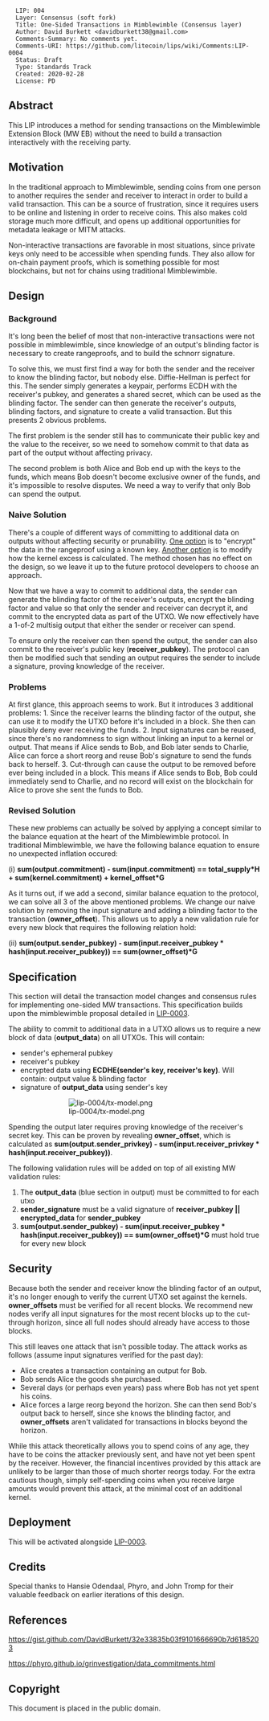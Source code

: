 <pre>
  LIP: 004
  Layer: Consensus (soft fork)
  Title: One-Sided Transactions in Mimblewimble (Consensus layer)
  Author: David Burkett <davidburkett38@gmail.com>
  Comments-Summary: No comments yet.
  Comments-URI: https://github.com/litecoin/lips/wiki/Comments:LIP-0004
  Status: Draft
  Type: Standards Track
  Created: 2020-02-28
  License: PD
</pre>

==Abstract==

This LIP introduces a method for sending transactions on the Mimblewimble Extension Block (MW EB) without the need to build a transaction interactively with the receiving party.

==Motivation==

In the traditional approach to Mimblewimble, sending coins from one person to another requires the sender and receiver to interact in order to build a valid transaction. This can be a source of frustration, since it requires users to be online and listening in order to receive coins. This also makes cold storage much more difficult, and opens up additional opportunities for metadata leakage or MITM attacks.

Non-interactive transactions are favorable in most situations, since private keys only need to be accessible when spending funds. They also allow for on-chain payment proofs, which is something possible for most blockchains, but not for chains using traditional Mimblewimble.

==Design==

===Background===

It's long been the belief of most that non-interactive transactions were not possible in mimblewimble, since knowledge of an output's blinding factor is necessary to create rangeproofs, and to build the schnorr signature.

To solve this, we must first find a way for both the sender and the receiver to know the blinding factor, but nobody else. Diffie-Hellman is perfect for this. The sender simply generates a keypair, performs ECDH with the receiver's pubkey, and generates a shared secret, which can be used as the blinding factor. The sender can then generate the receiver's outputs, blinding factors, and signature to create a valid transaction. But this presents 2 obvious problems.

The first problem is the sender still has to communicate their public key and the value to the receiver, so we need to somehow commit to that data as part of the output without affecting privacy.

The second problem is both Alice and Bob end up with the keys to the funds, which means Bob doesn't become exclusive owner of the funds, and it's impossible to resolve disputes. We need a way to verify that only Bob can spend the output.

===Naive Solution===

There's a couple of different ways of committing to additional data on outputs without affecting security or prunability. [https://gist.github.com/DavidBurkett/32e33835b03f9101666690b7d6185203#our-proposal One option] is to "encrypt" the data in the rangeproof using a known key. [https://phyro.github.io/grinvestigation/data_commitments.html Another option] is to modify how the kernel excess is calculated. The method chosen has no effect on the design, so we leave it up to the future protocol developers to choose an approach.

Now that we have a way to commit to additional data, the sender can generate the blinding factor of the receiver's outputs, encrypt the blinding factor and value so that only the sender and receiver can decrypt it, and commit to the encrypted data as part of the UTXO. We now effectively have a 1-of-2 multisig output that either the sender or receiver can spend.

To ensure only the receiver can then spend the output, the sender can also commit to the receiver's public key ('''receiver_pubkey'''). The protocol can then be modified such that sending an output requires the sender to include a signature, proving knowledge of the receiver.

===Problems===

At first glance, this approach seems to work. But it introduces 3 additional problems:
1. Since the receiver learns the blinding factor of the output, she can use it to modify the UTXO before it's included in a block. She then can plausibly deny ever receiving the funds.
2. Input signatures can be reused, since there's no randomness to sign without linking an input to a kernel or output. That means if Alice sends to Bob, and Bob later sends to Charlie, Alice can force a short reorg and reuse Bob's signature to send the funds back to herself.
3. Cut-through can cause the output to be removed before ever being included in a block. This means if Alice sends to Bob, Bob could immediately send to Charlie, and no record will exist on the blockchain for Alice to prove she sent the funds to Bob.

===Revised Solution===

These new problems can actually be solved by applying a concept similar to the balance equation at the heart of the Mimblewimble protocol. In traditional Mimblewimble, we have the following balance equation to ensure no unexpected inflation occured:

(i) '''sum(output.commitment) - sum(input.commitment) == total_supply*H + sum(kernel.commitment) + kernel_offset*G'''

As it turns out, if we add a second, similar balance equation to the protocol, we can solve all 3 of the above mentioned problems. We change our naive solution by removing the input signature and adding a blinding factor to the transaction ('''owner_offset'''). This allows us to apply a new validation rule for every new block that requires the following relation hold:

(ii) '''sum(output.sender_pubkey) - sum(input.receiver_pubkey * hash(input.receiver_pubkey)) == sum(owner_offset)*G'''

==Specification==

This section will detail the transaction model changes and consensus rules for implementing one-sided MW transactions. This specification builds upon the mimblewimble proposal detailed in [https://github.com/litecoin-project/lips/blob/master/lip-0003.mediawiki LIP-0003].

The ability to commit to additional data in a UTXO allows us to require a new block of data ('''output_data''') on all UTXOs. This will contain:
* sender's ephemeral pubkey
* receiver's pubkey
* encrypted data using '''ECDHE(sender's key, receiver's key)'''. Will contain: output value & blinding factor
* signature of '''output_data''' using sender's key

:: [[File:lip-0004/tx-model.png]]

Spending the output later requires proving knowledge of the receiver's secret key. This can be proven by revealing '''owner_offset''', which is calculated as '''sum(output.sender_privkey) - sum(input.receiver_privkey * hash(input.receiver_pubkey))'''.

The following validation rules will be added on top of all existing MW validation rules:
# The '''output_data''' (blue section in output) must be committed to for each utxo
# '''sender_signature''' must be a valid signature of '''receiver_pubkey || encrypted_data''' for '''sender_pubkey'''
# '''sum(output.sender_pubkey) - sum(input.receiver_pubkey * hash(input.receiver_pubkey)) == sum(owner_offset)*G''' must hold true for every new block

==Security==

Because both the sender and receiver know the blinding factor of an output, it's no longer enough to verify the current UTXO set against the kernels. '''owner_offsets''' must be verified for all recent blocks. We recommend new nodes verify all input signatures for the most recent blocks up to the cut-through horizon, since all full nodes should already have access to those blocks.

This still leaves one attack that isn't possible today. The attack works as follows (assume input signatures verified for the past day):

* Alice creates a transaction containing an output for Bob.
* Bob sends Alice the goods she purchased.
* Several days (or perhaps even years) pass where Bob has not yet spent his coins.
* Alice forces a large reorg beyond the horizon. She can then send Bob's output back to herself, since she knows the blinding factor, and '''owner_offsets''' aren't validated for transactions in blocks beyond the horizon.

While this attack theoretically allows you to spend coins of any age, they have to be coins the attacker previously sent, and have not yet been spent by the receiver. However, the financial incentives provided by this attack are unlikely to be larger than those of much shorter reorgs today. For the extra cautious though, simply self-spending coins when you receive large amounts would prevent this attack, at the minimal cost of an additional kernel.

==Deployment==

This will be activated alongside [https://github.com/litecoin-project/lips/blob/master/lip-0003.mediawiki LIP-0003].

==Credits==

Special thanks to Hansie Odendaal, Phyro, and John Tromp for their valuable feedback on earlier iterations of this design.

==References==

https://gist.github.com/DavidBurkett/32e33835b03f9101666690b7d6185203

https://phyro.github.io/grinvestigation/data_commitments.html



==Copyright==

This document is placed in the public domain.
